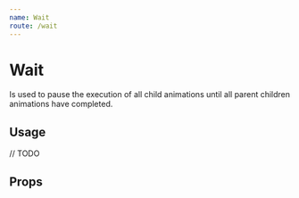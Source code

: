 ```yaml
---
name: Wait
route: /wait
---
```



# Wait

Is used to pause the execution of all child animations until all parent children animations have completed.

## Usage

<Playground>// TODO</Playground>

## Props

<PropsTable of={Wait} />
